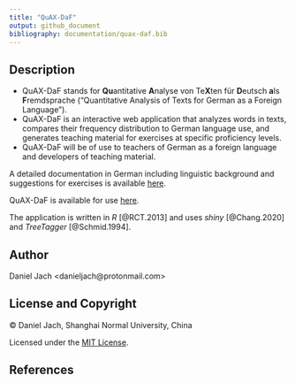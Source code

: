 ```yaml
---
title: "QuAX-DaF"
output: github_document
bibliography: documentation/quax-daf.bib
---
```


## Description

* QuAX-DaF stands for **Qu**antitative **A**nalyse von Te**X**ten für **D**eutsch **a**ls **F**remdsprache ("Quantitative Analysis of Texts for German as a Foreign Language").
* QuAX-DaF is an interactive web application that analyzes words in texts, compares their frequency distribution to German language use, and generates teaching material for exercises at specific proficiency levels. 
* QuAX-DaF will be of use to teachers of German as a foreign language and developers of teaching material.

A detailed documentation in German including linguistic background and suggestions for exercises is available [here](https://daniel-jach.github.io/quax-daf/documentation/quax-daf-documentation.pdf).

QuAX-DaF is available for use [here](https://danieljach.shinyapps.io/quax-daf/). 

The application is written in *R* [@RCT.2013] and uses *shiny* [@Chang.2020] and *TreeTagger* [@Schmid.1994].

## Author  

Daniel Jach <danieljach\@protonmail.com>

## License and Copyright  

&copy; Daniel Jach, Shanghai Normal University, China

Licensed under the [MIT License](LICENSE).

## References  
